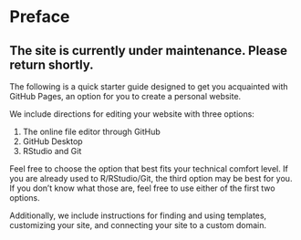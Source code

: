 # Preface {.unnumbered}

## The site is currently under maintenance. Please return shortly.

The following is a quick starter guide designed to get you acquainted with GitHub Pages, an option for you to create a personal website.

We include directions for editing your website with three options:

1. The online file editor through GitHub
2. GitHub Desktop
3. RStudio and Git

Feel free to choose the option that best fits your technical comfort level. If you are already used to R/RStudio/Git, the third option may be best for you. If you don't know what those are, feel free to use either of the first two options.

Additionally, we include instructions for finding and using templates, customizing your site, and connecting your site to a custom domain.
